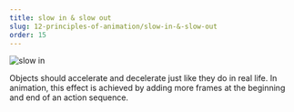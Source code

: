 ```yaml
---
title: slow in & slow out
slug: 12-principles-of-animation/slow-in-&-slow-out
order: 15
---
```


<SlideTemplate title="slow in & slow out">

![slow in](/gif/slowInOut.gif)

Objects should accelerate and decelerate just like they do in real life. In
animation, this effect is achieved by adding more frames at the beginning and
end of an action sequence.

</SlideTemplate>
